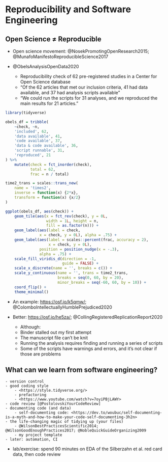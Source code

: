 # Reproducibility and Software Engineering #

## Open Science ≠ Reproducible ##

- Open science movement: @NosekPromotingOpenResearch2015; @MunafoManifestoReproducibleScience2017

- @ObelsAnalysisOpenData2020
    - Reproducibility check of 62 pre-registered studies in a Center for Open Science database
    - "Of the 62 articles that met our inclusion criteria, 41 had data available, and 37 had analysis scripts available"
    - "We could run the scripts for 31 analyses, and we reproduced the main results for 21 articles."

```r
library(tidyverse)

obels_df = tribble(
    ~check, ~n, 
    'included', 62, 
    'data available', 41, 
    'code available', 37, 
    'data & code available', 36,
    'script runnable', 31, 
    'reproduced', 21
) %>% 
    mutate(check = fct_inorder(check), 
           total = 62, 
           frac = n / total)

time2_trans = scales::trans_new(
    name = 'times2', 
    inverse = function(x) {2*x}, 
    transform = function(x) {x/2}
)

ggplot(obels_df, aes(check)) +
    geom_tile(aes(x = fct_rev(check), y = 0L, 
                  width = 1L, height = n, 
                  fill = as.factor(n))) +
    geom_label(aes(label = check,
               x = check, y = 0L), alpha = .75) +
    geom_label(aes(label = scales::percent(frac, accuracy = 2),
                   x = check, y = 0L), 
               position = position_nudge(x = -.3), 
               alpha = .75) +
    scale_fill_viridis_d(direction = -1,
                         guide = FALSE) +
    scale_x_discrete(name = '', breaks = c()) +
    scale_y_continuous(name = '', trans = time2_trans, 
                       breaks = seq(0, 60, by = 20), 
                       minor_breaks = seq(-60, 60, by = 10)) +
    coord_flip() +
    theme_minimal()
```

- An example: <https://osf.io/k5qmw/>; @ColomboIntellectuallyHumblePrejudiced2020

- Better: <https://osf.io/he5za/>; @CollingRegisteredReplicationReport2020
    - Although: 
    - Binder stalled out my first attempt
    - The manuscript file can't be knit
    - Running the analysis requires finding and running a series of scripts
    - Some of the scripts have warnings and errors, and it's not clear if those are problems


## What can we learn from software engineering? ##

    - version control
    - good coding style
        - <https://style.tidyverse.org/>
        - prefactoring
        - <https://www.youtube.com/watch?v=7oyiPBjLAWY>
    - code review [@PostolovskiYourCodeReview]
    - documenting code (and data)
        - self-documenting code: <https://dev.to/woubuc/self-documenting-is-a-myth-and-how-to-make-your-code-self-documenting-3h2n>
    - the life-changing magic of tidying up (your files)
        - @WilsonBestPracticesScientific2014; @WilsonGoodEnoughPractices2017; @NobleQuickGuideOrganizing2009
        - my project template
    - later: automation, CI
    
- lab/exercise: spend 90 minutes on EDA of the Silberzahn et al. red card data, then code review